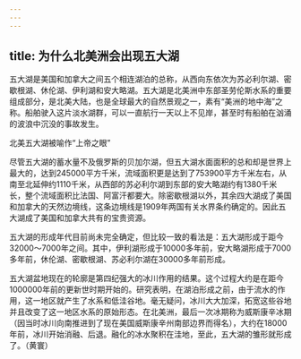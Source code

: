 ```yaml
---
---
---
```

title: 为什么北美洲会出现五大湖
---




五大湖是美国和加拿大之间五个相连湖泊的总称，从西向东依次为苏必利尔湖、密歇根湖、休伦湖、伊利湖和安大略湖。五大湖是北美洲中东部圣劳伦斯水系的重要组成部分，是北美大陆，也是全球最大的自然景观之一，素有“美洲的地中海”之称。船舶驶入这片淡水湖群，可以一直航行一天以上不见岸，甚至时有船舶在汹涌的波浪中沉没的事故发生。

北美五大湖被喻作“上帝之眼”



尽管五大湖的蓄水量不及俄罗斯的贝加尔湖，但五大湖水面面积的总和却是世界上最大的，达到245000平方千米，流域面积更是达到了753900平方千米左右，从南至北延伸约1110千米，从西部的苏必利尔湖到东部的安大略湖约有1380千米长，整个流域面积比法国、阿富汗都要大。除密歇根湖以外，其余四大湖成了美国和加拿大的天然边境线，这条边境线是1909年两国有关水界条约确定的。因此五大湖成了美国和加拿大共有的宝贵资源。

五大湖的形成年代目前尚未完全确定，但比较一致的看法是：五大湖形成于距今32000～7000年之间。其中，伊利湖形成于10000多年前，安大略湖形成于7000多年前，休伦湖、密歇根湖、苏必利尔湖在30000多年前形成。

五大湖盆地现在的轮廓是第四纪强大的冰川作用的结果。这个过程大约是在距今1000000年前的更新世时期开始的。研究表明，在湖泊形成之前，由于流水的作用，这一地区就产生了水系和低洼谷地。毫无疑问，冰川大大加深，拓宽这些谷地并且改变了这一地区水系的原始形态。在北美洲，最后一次冰期称为威斯康辛冰期（因当时冰川向南推进到了现在美国威斯康辛州南部边界而得名），大约在18000年前，冰川开始消融、后退。融化的冰水聚积在洼地，至此，五大湖的雏形就形成了。（黄寰）